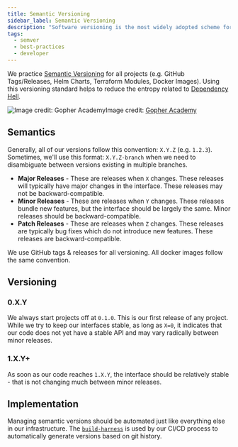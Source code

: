 ```yaml
---
title: Semantic Versioning
sidebar_label: Semantic Versioning
description: "Software versioning is the most widely adopted scheme for assigning unique version version numbers to software releases."
tags:
  - semver
  - best-practices
  - developer
---
```


We practice [Semantic Versioning](https://semver.org/) for all projects (e.g. GitHub Tags/Releases, Helm Charts, Terraform Modules, Docker Images). Using this versioning standard helps to reduce the entropy related to [Dependency Hell](https://en.wikipedia.org/wiki/Dependency_hell).

![Image credit: [Gopher Academy](https://blog.gopheracademy.com/advent-2015/semver/)](/assets/aa35c54-semver.png)Image credit: [Gopher Academy](https://blog.gopheracademy.com/advent-2015/semver/)

## Semantics

Generally, all of our versions follow this convention: `X.Y.Z` (e.g. `1.2.3`). Sometimes, we'll use this format: `X.Y.Z-branch` when we need to disambiguate between versions existing in multiple branches.

- **Major Releases** - These are releases when `X` changes. These releases will typically have major changes in the interface. These releases may not be backward-compatible.
- **Minor Releases** - These are releases when `Y` changes. These releases bundle new features, but the interface should be largely the same. Minor releases should be backward-compatible.
- **Patch Releases** - These are releases when `Z` changes. These releases are typically bug fixes which do not introduce new features. These releases are backward-compatible.

We use GitHub tags & releases for all versioning. All docker images follow the same convention.

## Versioning

### 0.X.Y

We always start projects off at `0.1.0`. This is our first release of any project. While we try to keep our interfaces stable, as long as `X=0`, it indicates that our code does not yet have a stable API and may vary radically between minor releases.

### 1.X.Y+

As soon as our code reaches `1.X.Y`, the interface should be relatively stable - that is not changing much between minor releases.

## Implementation

Managing semantic versions should be automated just like everything else in our infrastructure. The [`build-harness`](/learn/toolchain/#build-harness) is used by our CI/CD process to automatically generate versions based on git history.
